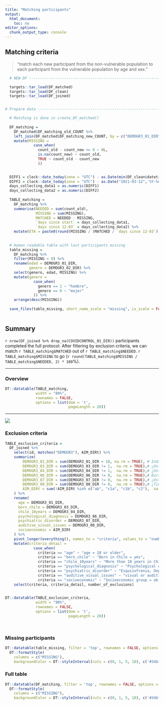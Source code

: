 ```yaml
---
title: "Matching participants"
output: 
  html_document: 
    toc: no
editor_options: 
  chunk_output_type: console
---
```



## Matching criteria

> "match each new participant from the non-vulnerable population to each participant from the vulnerable population by age and sex."


  
```r

  # NEW DF ------------------------------------------------------------------

  targets::tar_load(DF_matched)
  targets::tar_load(DF_clean)
  targets::tar_load(DF_joined)


# Prepare data -------------------------------------------------------------

  # Matching is done in create_DF_matched()  
  
  DF_matching = 
    DF_matched$DF_matching_old_COUNT %>% 
    left_join(DF_matched$DF_matching_new_COUNT, by = c("DEMOGR3_01_DIR", "DEMOGR3_02_DIR")) %>% 
    mutate(MISSING = 
             case_when(
               count_old - count_new <= 0 ~ 0L,
               is.na(count_new) ~ count_old,
               TRUE ~ count_old - count_new
               )) 

  
  DIFF1 = clock::date_today(zone = "UTC") - as.Date(min(DF_clean$datetime),'%Y-%m-%dT%H:%M:%S')
  DIFF2 = clock::date_today(zone = "UTC") - as.Date("2021-03-12",'%Y-%m-%d')
  days_collecting_data1 = as.numeric(DIFF1)
  days_collecting_data2 = as.numeric(DIFF2)
  
  TABLE_matching =
    DF_matching %>% 
    summarise(NEEDED = sum(count_old),
              MISSING = sum(MISSING),
              MATCHED = NEEDED - MISSING,
              `days since start` = days_collecting_data1,
              `days since 12-03` = days_collecting_data2) %>% 
    mutate(ETA = paste0(round(MISSING / (MATCHED / `days since 12-03`), 0), " days"))
  
  
  # Human readable table with last participants missing
  table_missing = 
    DF_matching %>% 
    filter(MISSING > 0) %>% 
    rename(edad = DEMOGR3_01_DIR,
           genero = DEMOGR3_02_DIR) %>% 
    select(genero, edad, MISSING) %>% 
    mutate(genero = 
             case_when(
               genero == 1 ~ "hombre",
               genero == 0 ~ "mujer"
             )) %>% 
    arrange(desc(MISSING))
    
  save_files(table_missing, short_name_scale = "missing", is_scale = FALSE)
  

```

## Summary {.tabset}

`r nrow(DF_joined %>% drop_na(COVIDCONTROL_01_DIR))` participants completed the full protocol. After filtering by exclusion criteria, we can match `r TABLE_matching$MATCHED` out of  `r TABLE_matching$NEEDED`. `r TABLE_matching$MISSING`  to go (`r round(TABLE_matching$MISSING / TABLE_matching$NEEDED, 2) * 100`%).  

---  

### Overview

<div align="center">

```r
DT::datatable(TABLE_matching,
              width = "80%",
              rownames = FALSE,
              options = list(dom = 't',
                             pageLength = 20))
```

---  

![](`r here::here("outputs/plots/plot_form_progress.png")`)


### Exclusion criteria

```r
TABLE_exclusion_criteria =
  DF_joined %>% 
    select(id, matches("DEMOGR3"), AIM_DIRt) %>% 
    summarize(
        DEMOGR3_01_DIR = sum(DEMOGR3_01_DIR < 18, na.rm = TRUE), # Indica tu edad 
        DEMOGR3_03_DIR = sum(DEMOGR3_03_DIR != 1,  na.rm = TRUE),# ¿Usted nació en Chile?
        DEMOGR3_04_DIR = sum(DEMOGR3_04_DIR != 1,  na.rm = TRUE),# ¿Usted vive hace más de 10 años en Chile?
        DEMOGR3_06_DIR = sum(DEMOGR3_06_DIR != 0,  na.rm = TRUE),# Durante los últimos 12 meses ¿Ha sido diagnosticado/a y/o tratado/a por algún problema Psicológico o Psiquiátrico?
        DEMOGR3_07_DIR = sum(DEMOGR3_07_DIR != 0,  na.rm = TRUE),# ¿Usted tiene actualmente alguno de los siguientes diagnósticos: Esquizofrenia, Depresión Mayor, Epilepsia grave, Traumatismo en…
        DEMOGR3_08_DIR = sum(DEMOGR3_08_DIR != 0,  na.rm = TRUE),# ¿Tiene algún problema visual o auditivo que le impida responder esta encuesta sin ayuda?
        AIM_DIRt = sum(!AIM_DIRt %in% c("ab", "c1a", "c1b", "c2"),  na.rm = TRUE) # Middle and high income
    ) %>% 
    rename(
      age = DEMOGR3_01_DIR,
      born_chile = DEMOGR3_03_DIR,
      chile_10years = DEMOGR3_04_DIR,
      psychological_diagnosis = DEMOGR3_06_DIR,
      psychiatric_disorder = DEMOGR3_07_DIR,
      auditive_visual_issues = DEMOGR3_08_DIR,
      socioeconomic = AIM_DIRt
    ) %>% 
    pivot_longer(everything(), names_to = "criteria", values_to = "number_of_exclusions") %>% 
    mutate(criteria_detail = 
             case_when(
               criteria == "age" ~ "age = 18 or older",
               criteria == "born_chile" ~ "Born in Chile = yes",
               criteria == "chile_10years" ~ "More than 10 years in Chile  = yes",
               criteria == "psychological_diagnosis" ~ "Psychological or Psychiatrical diagnosis in last 12 months = no",
               criteria == "psychiatric_disorder" ~ "Esquizofrenia, Depresión Mayor, Epilepsia grave, Traumatismo... = no",
               criteria == "auditive_visual_issues" ~ "visual or auditive issues = no",
               criteria == "socioeconomic" ~ "Socioeconomic group = ab, c1a, c1b, c2")) %>% 
    select(criteria, criteria_detail, number_of_exclusions)
    

DT::datatable(TABLE_exclusion_criteria,
              width = "90%",
              rownames = FALSE,
              options = list(dom = 't',
                             pageLength = 20))
    
  
```

  
### Missing participants  
  
```r

DT::datatable(table_missing, filter = 'top', rownames = FALSE, options = list(dom = 'ltip', pageLength = 60)) %>% 
  DT::formatStyle(
    columns = c("MISSING"),
    backgroundColor = DT::styleInterval(cuts = c(0, 1, 5, 10), c('#34bf02', '#90c75a', '#cfe868', '#FFCC00', '#CC0000')))

```
 
### Full table  
  
```r

DT::datatable(DF_matching, filter = 'top', rownames = FALSE, options = list(dom = 'ltip', pageLength = 60)) %>% 
  DT::formatStyle(
    columns = c("MISSING"),
    backgroundColor = DT::styleInterval(cuts = c(0, 1, 5, 10), c('#34bf02', '#90c75a', '#cfe868', '#FFCC00', '#CC0000')))


```

</div>
